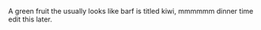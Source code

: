 :{{see|Kiwi}}
A green fruit the usually looks like barf is titled kiwi, mmmmmm dinner time edit this later.